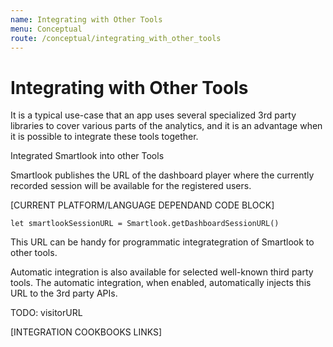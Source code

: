 ```yaml
---
name: Integrating with Other Tools
menu: Conceptual
route: /conceptual/integrating_with_other_tools
---
```



# Integrating with Other Tools

It is a typical use-case that an app uses several specialized 3rd party libraries to cover various parts of the analytics, and it is an advantage when it is possible to integrate these tools together.

Integrated Smartlook into other Tools

Smartlook publishes the URL of the dashboard player where the currently recorded session will be available for the registered users.
 
[CURRENT PLATFORM/LANGUAGE DEPENDAND CODE BLOCK]
```
let smartlookSessionURL = Smartlook.getDashboardSessionURL()
```

This URL can be handy for programmatic integrategration of Smartlook to other tools.

Automatic integration is also available for selected well-known third party tools. The automatic integration, when enabled, automatically injects this URL to the 3rd party APIs.

TODO: visitorURL

[INTEGRATION COOKBOOKS LINKS]

